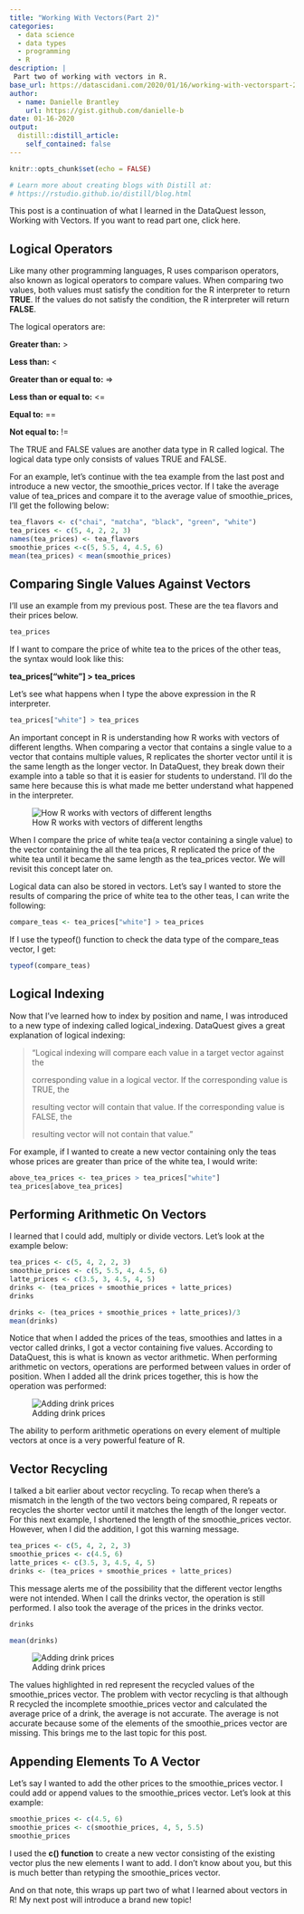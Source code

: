```yaml
---
title: "Working With Vectors(Part 2)"
categories:
  - data science 
  - data types
  - programming
  - R
description: |
 Part two of working with vectors in R.
base_url: https://datascidani.com/2020/01/16/working-with-vectorspart-2/
author:
  - name: Danielle Brantley
    url: https://gist.github.com/danielle-b
date: 01-16-2020
output:
  distill::distill_article:
    self_contained: false
---
```


```r
knitr::opts_chunk$set(echo = FALSE)

# Learn more about creating blogs with Distill at:
# https://rstudio.github.io/distill/blog.html

```

This post is a continuation of what I learned in the DataQuest lesson, Working with Vectors. If you want to read part one, click here.

## Logical Operators

Like many other programming languages, R uses comparison operators, also known as logical operators to compare values. When comparing two values, both values must satisfy the condition for the R interpreter to return **TRUE**. If the values do not satisfy the condition, the R interpreter will return **FALSE**.

The logical operators are:

**Greater than:** >

**Less than:** <

**Greater than or equal to:** =>

**Less than or equal to:** <=

**Equal to:** ==

**Not equal to:** !=

The TRUE and FALSE values are another data type in R called logical. The logical data type only consists of values TRUE and FALSE.

For an example, let’s continue with the tea example from the last post and introduce a new vector, the smoothie_prices vector. If I take the average value of tea_prices and compare it to the average value of smoothie_prices, I’ll get the following below:

```r
tea_flavors <- c("chai", "matcha", "black", "green", "white")
tea_prices <- c(5, 4, 2, 2, 3)
names(tea_prices) <- tea_flavors
smoothie_prices <-c(5, 5.5, 4, 4.5, 6)
mean(tea_prices) < mean(smoothie_prices)
```

## Comparing Single Values Against Vectors

I’ll use an example from my previous post. These are the tea flavors and their prices below.

```r
tea_prices
```

If I want to compare the price of white tea to the prices of the other teas, the syntax would look like this:

**tea_prices[“white”] > tea_prices**

Let’s see what happens when I type the above expression in the R interpreter.

```r
tea_prices["white"] > tea_prices
```

An important concept in R is understanding how R works with vectors of different lengths. When comparing a vector that contains a single value to a vector that contains multiple values, R replicates the shorter vector until it is the same length as the longer vector. In DataQuest, they break down their example into a table so that it is easier for students to understand. I’ll do the same here because this is what made me better understand what happened in the interpreter.

![How R works with vectors of different lengths](table screen-shot-2020-01-17.png)

When I compare the price of white tea(a vector containing a single value) to the vector containing the all the tea prices, R replicated the price of the white tea until it became the same length as the tea_prices vector.  We will revisit this concept later on.

Logical data can also be stored in vectors. Let’s say I wanted to store the results of comparing the price of white tea to the other teas, I can write the following:

```r
compare_teas <- tea_prices["white"] > tea_prices
```

If I use the typeof() function to check the data type of the compare_teas vector, I get:

```r
typeof(compare_teas)
```

## Logical Indexing

Now that I’ve learned how to index by position and name, I was introduced to a new type of indexing called logical_indexing. DataQuest gives a great explanation of logical indexing:

>"Logical indexing will compare each value in a target vector against the
>
>corresponding value in a logical vector. If the corresponding value is TRUE, the
>
>resulting vector will contain that value. If the corresponding value is FALSE, the
>
>resulting vector will not contain that value.”

For example, if I wanted to create a new vector containing only the teas whose prices are greater than price of the white tea, I would write:

```r
above_tea_prices <- tea_prices > tea_prices["white"]
tea_prices[above_tea_prices]
```

## Performing Arithmetic On Vectors

I learned that I could add, multiply or divide vectors. Let’s look at the example below:

```r
tea_prices <- c(5, 4, 2, 2, 3)
smoothie_prices <- c(5, 5.5, 4, 4.5, 6)
latte_prices <- c(3.5, 3, 4.5, 4, 5)
drinks <- (tea_prices + smoothie_prices + latte_prices)
drinks
```

```r
drinks <- (tea_prices + smoothie_prices + latte_prices)/3
mean(drinks)
```

Notice that when I added the prices of the teas, smoothies and lattes in a vector called drinks, I got a vector containing five values. According to DataQuest, this is what is known as vector arithmetic. When performing arithmetic on vectors, operations are performed between values in order of position. When I added all the drink prices together, this is how the operation was performed:   

![Adding drink prices](table-two-screen-shot-2020-01-17.png)

The ability to perform arithmetic operations on every element of multiple vectors at once is a very powerful feature of R. 

## Vector Recycling

I talked a bit earlier about vector recycling. To recap when there’s a mismatch in the length of the two vectors being compared, R repeats or recycles the shorter vector until it matches the length of the longer vector. For this next example, I shortened the length of the smoothie_prices vector. However, when I did the addition, I got this warning message.

```r
tea_prices <- c(5, 4, 2, 2, 3)
smoothie_prices <- c(4.5, 6)
latte_prices <- c(3.5, 3, 4.5, 4, 5)
drinks <- (tea_prices + smoothie_prices + latte_prices)
```

This message alerts me of the possibility that the different vector lengths were not intended. When I call the drinks vector, the operation is still performed. I also took the average of the prices in the drinks vector.

```r
drinks
```

```r
mean(drinks)
```

![Adding drink prices](table-three-screen-shot-2020-01-17.png)

The values highlighted in red represent the recycled values of the smoothie_prices vector. The problem with vector recycling is that although R recycled the incomplete smoothie_prices vector and calculated the average price of a drink, the average is not accurate. The average is not accurate because some of the elements of the smoothie_prices vector are missing. This brings me to the last topic for this post. 

## Appending Elements To A Vector

Let’s say I wanted to add the other prices to the smoothie_prices vector. I could add or append values to the smoothie_prices vector. Let’s look at this example:

```r
smoothie_prices <- c(4.5, 6)
smoothie_prices <- c(smoothie_prices, 4, 5, 5.5)
smoothie_prices
```

I used the **c() function** to create a new vector consisting of the existing vector plus the new elements I want to add. I don’t know about you, but this is much better than retyping the smoothie_prices vector.

And on that note, this wraps up part two of what I learned about vectors in R! My next post will introduce a brand new topic!